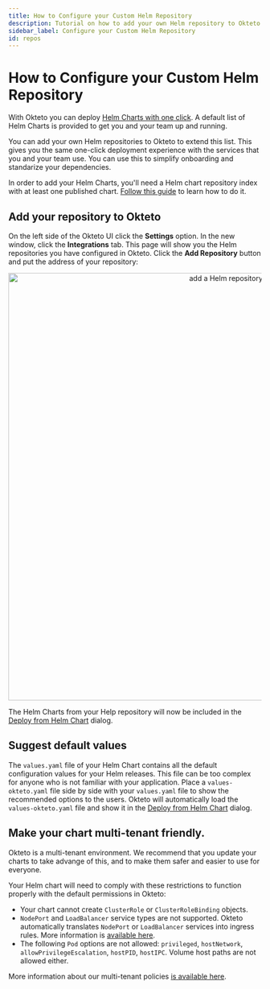 ```yaml
---
title: How to Configure your Custom Helm Repository
description: Tutorial on how to add your own Helm repository to Okteto
sidebar_label: Configure your Custom Helm Repository
id: repos
---
```



# How to Configure your Custom Helm Repository  <TiersList tiers="Scale Enterprise Self-Hosted" />

With Okteto you can deploy [Helm Charts with one click](cloud/deploy-from-helm.mdx). A default list of Helm Charts is provided to get you and your team up and running.

You can add your own Helm repositories to Okteto to extend this list. This gives you the same one-click deployment experience with the services that you and your team use. You can use this to simplify onboarding and standarize your dependencies.

In order to add your Helm Charts, you'll need a Helm chart repository index with at least one published chart. [Follow this guide](https://helm.sh/docs/chart_repository/) to learn how to do it.

## Add your repository to Okteto

On the left side of the Okteto UI click the **Settings** option. In the new window, click the **Integrations** tab.
This page will show you the Helm repositories you have configured in Okteto. Click the **Add Repository** button and put the address of your repository:

<p align="center"><Image src="/docs/tutorials/images/helm-repos.png" alt="add a Helm repository" width="850" /></p>

The Helm Charts from your Help repository will now be included in the [Deploy from Helm Chart](cloud/deploy-from-helm.mdx) dialog.

## Suggest default values

The `values.yaml` file of your Helm Chart contains all the default configuration values for your Helm releases.
This file can be too complex for anyone who is not familiar with your application.
Place a `values-okteto.yaml` file side by side with your `values.yaml` file to show the recommended options to the users.
Okteto will automatically load the `values-okteto.yaml` file and show it in the [Deploy from Helm Chart](cloud/deploy-from-helm.mdx) dialog.

## Make your chart multi-tenant friendly.

Okteto is a multi-tenant environment. We recommend that you update your charts to take advange of this, and to make them safer and easier to use for everyone.

Your Helm chart will need to comply with these restrictions to function properly with the default permissions in Okteto:

- Your chart cannot create `ClusterRole` or `ClusterRoleBinding` objects.
- `NodePort` and `LoadBalancer` service types are not supported. Okteto automatically translates `NodePort` or `LoadBalancer` services into ingress rules. More information is [available here](cloud/ssl.mdx).
- The following `Pod` options are not allowed: `privileged`, `hostNetwork`, `allowPrivilegeEscalation`, `hostPID`, `hostIPC`. Volume host paths are not allowed either.

More information about our multi-tenant policies [is available here](cloud/multitenancy.mdx).
